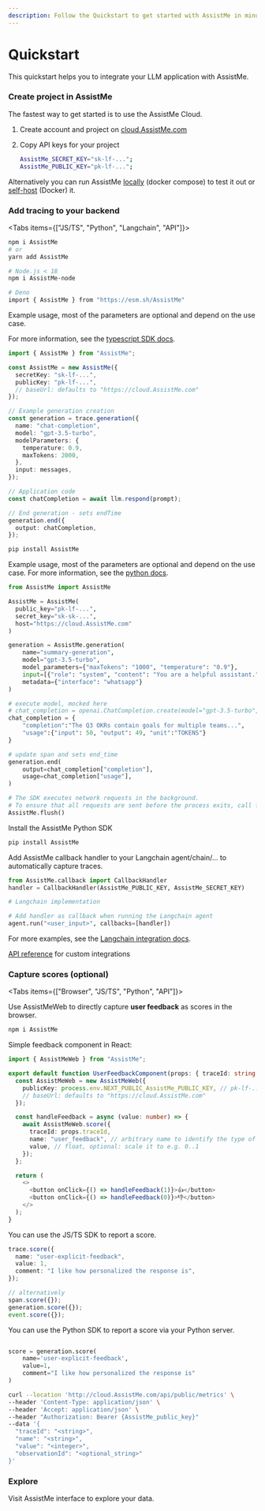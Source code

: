 ```yaml
---
description: Follow the Quickstart to get started with AssistMe in minutes before diving into the details.
---
```


# Quickstart

This quickstart helps you to integrate your LLM application with AssistMe.

<Steps>

### Create project in AssistMe

The fastest way to get started is to use the AssistMe Cloud.

1. Create account and project on
   [cloud.AssistMe.com](https://cloud.AssistMe.com/auth/sign-up)
2. Copy API keys for your
   project

   ```bash filename=".env"
   AssistMe_SECRET_KEY="sk-lf-...";
   AssistMe_PUBLIC_KEY="pk-lf-...";
   ```

Alternatively you can run AssistMe [locally](/docs/deployment/local) (docker compose) to test it out or [self-host](/docs/deployment/self-host) (Docker) it.

### Add tracing to your backend

<Tabs items={["JS/TS", "Python", "Langchain", "API"]}>
<Tab>

```sh
npm i AssistMe
# or
yarn add AssistMe

# Node.js < 18
npm i AssistMe-node

# Deno
import { AssistMe } from "https://esm.sh/AssistMe"
```

Example usage, most of the parameters are optional and depend on the use case.

For more information, see the [typescript SDK docs](/docs/sdk/typescript).

```typescript filename="server.ts"
import { AssistMe } from "AssistMe";

const AssistMe = new AssistMe({
  secretKey: "sk-lf-...",
  publicKey: "pk-lf-...",
  // baseUrl: defaults to "https://cloud.AssistMe.com"
});

// Example generation creation
const generation = trace.generation({
  name: "chat-completion",
  model: "gpt-3.5-turbo",
  modelParameters: {
    temperature: 0.9,
    maxTokens: 2000,
  },
  input: messages,
});

// Application code
const chatCompletion = await llm.respond(prompt);

// End generation - sets endTime
generation.end({
  output: chatCompletion,
});
```

</Tab>
<Tab>

```bash
pip install AssistMe
```

Example usage, most of the parameters are optional and depend on the use case. For more information, see the [python docs](/docs/sdk/python).

```python filename="server.py"
from AssistMe import AssistMe

AssistMe = AssistMe(
  public_key="pk-lf-...",
  secret_key="sk-sk-...",
  host="https://cloud.AssistMe.com"
)

generation = AssistMe.generation(
    name="summary-generation",
    model="gpt-3.5-turbo",
    model_parameters={"maxTokens": "1000", "temperature": "0.9"},
    input=[{"role": "system", "content": "You are a helpful assistant."}, {"role": "user", "content": "Please generate a summary of the following documents \nThe engineering department defined the following OKR goals...\nThe marketing department defined the following OKR goals..."}],
    metadata={"interface": "whatsapp"}
)

# execute model, mocked here
# chat_completion = openai.ChatCompletion.create(model="gpt-3.5-turbo", messages=[{"role": "user", "content": "Hello world"}])
chat_completion = {
    "completion":"The Q3 OKRs contain goals for multiple teams...",
    "usage":{"input": 50, "output": 49, "unit":"TOKENS"}
}

# update span and sets end_time
generation.end(
    output=chat_completion["completion"],
    usage=chat_completion["usage"],
)

# The SDK executes network requests in the background.
# To ensure that all requests are sent before the process exits, call flush()
AssistMe.flush()
```

</Tab>
<Tab>

Install the AssistMe Python SDK

```bash
pip install AssistMe
```

Add AssistMe callback handler to your Langchain agent/chain/... to automatically capture traces.

```python /callbacks=[handler]/
from AssistMe.callback import CallbackHandler
handler = CallbackHandler(AssistMe_PUBLIC_KEY, AssistMe_SECRET_KEY)

# Langchain implementation

# Add handler as callback when running the Langchain agent
agent.run("<user_input>", callbacks=[handler])
```

For more examples, see the [Langchain integration docs](/docs/langchain).

</Tab>
<Tab>

[API reference](/docs/api) for custom integrations

</Tab>
</Tabs>

### Capture scores (optional)

<Tabs items={["Browser", "JS/TS", "Python", "API"]}>
<Tab>

Use AssistMeWeb to directly capture **user feedback** as scores in the browser.

```sh npm2yarn
npm i AssistMe
```

Simple feedback component in React:

```typescript
import { AssistMeWeb } from "AssistMe";

export default function UserFeedbackComponent(props: { traceId: string }) {
  const AssistMeWeb = new AssistMeWeb({
    publicKey: process.env.NEXT_PUBLIC_AssistMe_PUBLIC_KEY, // pk-lf-...
    // baseUrl: defaults to "https://cloud.AssistMe.com"
  });

  const handleFeedback = async (value: number) => {
    await AssistMeWeb.score({
      traceId: props.traceId,
      name: "user_feedback", // arbitrary name to identify the type of score
      value, // float, optional: scale it to e.g. 0..1
    });
  };

  return (
    <>
      <button onClick={() => handleFeedback(1)}>👍</button>
      <button onClick={() => handleFeedback(0)}>👎</button>
    </>
  );
}
```

</Tab>
<Tab>

You can use the JS/TS SDK to report a score.

```typescript
trace.score({
  name: "user-explicit-feedback",
  value: 1,
  comment: "I like how personalized the response is",
});

// alternatively
span.score({});
generation.score({});
event.score({});
```

</Tab>
<Tab>

You can use the Python SDK to report a score via your Python server.

```python

score = generation.score(
    name='user-explicit-feedback',
    value=1,
    comment="I like how personalized the response is"
)
```

</Tab>
<Tab>

```bash
curl --location 'http://cloud.AssistMe.com/api/public/metrics' \
--header 'Content-Type: application/json' \
--header 'Accept: application/json' \
--header "Authorization: Bearer {AssistMe_public_key}"
--data '{
  "traceId": "<string>",
  "name": "<string>",
  "value": "<integer>",
  "observationId": "<optional_string>"
}'
```

</Tab>
</Tabs>

### Explore

Visit AssistMe interface to explore your data.

</Steps>


